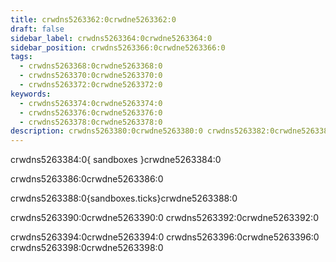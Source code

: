 ```yaml
---
title: crwdns5263362:0crwdne5263362:0
draft: false
sidebar_label: crwdns5263364:0crwdne5263364:0
sidebar_position: crwdns5263366:0crwdne5263366:0
tags:
  - crwdns5263368:0crwdne5263368:0
  - crwdns5263370:0crwdne5263370:0
  - crwdns5263372:0crwdne5263372:0
keywords:
  - crwdns5263374:0crwdne5263374:0
  - crwdns5263376:0crwdne5263376:0
  - crwdns5263378:0crwdne5263378:0
description: crwdns5263380:0crwdne5263380:0 crwdns5263382:0crwdne5263382:0
---
```


crwdns5263384:0{ sandboxes }crwdne5263384:0

crwdns5263386:0crwdne5263386:0

crwdns5263388:0{sandboxes.ticks}crwdne5263388:0

crwdns5263390:0crwdne5263390:0 crwdns5263392:0crwdne5263392:0

crwdns5263394:0crwdne5263394:0 crwdns5263396:0crwdne5263396:0 crwdns5263398:0crwdne5263398:0
